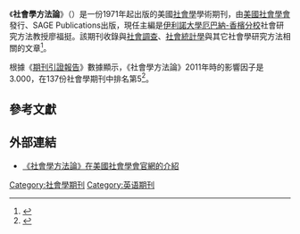 {{Infobox journal
| title = 社會學方法論<br>Sociological Methodology
| cover = 
| editor = 廖福挺
| discipline = [[社會學|社會學]]
| language = 英語
| former_names = 
| abbreviation = Sociol. Methodol.
| publisher = [[美國社會學會|美國社會學會]]發行、Sage Publications出版
| country = 
| frequency = 年刊
| history = 1971年－現在
| openaccess = 
| license = 
| impact = 3.000
| impact-year = 2011
| website = http://www.asanet.org/journals/sm/sm.cfm
| link1 = http://smx.sagepub.com/current.dtl
| link1-name = 線上閱讀
| link2 = http://smx.sagepub.com/content
| link2-name = 線上閱讀
| ISSN = 0081-1750
| eISSN = 1467-9531
| OCLC = 224478492
| LCCN = 68054940
 }}
《'''社會學方法論'''》（''{{lang|en|Sociological Methodology}}''）是一份1971年起出版的美國[[社會學|社會學]]學術期刊，由[[美國社會學會|美國社會學會]]發行、SAGE Publications出版，現任主編是[[伊利諾大學厄巴納-香檳分校|伊利諾大學厄巴納-香檳分校]]社會研究方法教授廖福挺。該期刊收錄與[[社會調查|社會調查]]、[[社會統計學|社會統計學]]與其它社會學研究方法相關的文章<ref>{{cite book |author1=Sharlene Nagy Hesse-Biber |author2=Patricia Leavy |title=''Handbook of Emergent Methods'' |url=http://books.google.com/books?id=ZimnUvfmE-0C&pg=PA30 |accessdate=2012-12-25 |date=2010-11-03 |language=en |publisher=Guilford Press |isbn=978-1-60918-146-8 |pages=30－}}</ref>。

根據《[[期刊引證報告|期刊引證報告]]》數據顯示，《社會學方法論》2011年時的影響因子是3.000，在137份社會學期刊中排名第5<ref>{{cite book |year=2012 |chapter=Journals Ranked by Impact: Sociology |title=2011 Journal Citation Reports |publisher=[[湯森路透|Thomson Reuters]] |edition=Social Sciences |accessdate=2013-05-23 |language=en|work=Web of Science |postscript=.}}</ref>。

== 參考文獻 ==
{{reflist}}

== 外部連結 ==
* [http://www.asanet.org/journals/sm/sm.cfm 《社會學方法論》在美國社會學會官網的介紹] {{Wayback|url=http://www.asanet.org/journals/sm/sm.cfm |date=20130609151753 }} {{en}}
{{sociology-stub}}
[[Category:社會學期刊|Category:社會學期刊]]
[[Category:英语期刊|Category:英语期刊]]
